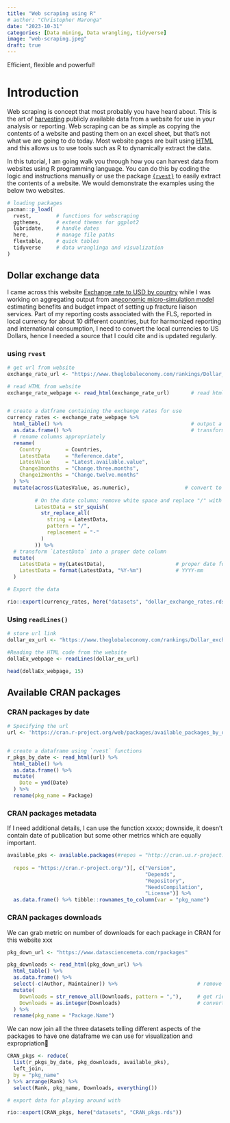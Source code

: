 ```yaml
---
title: "Web scraping using R"
# author: "Christopher Maronga"
date: "2023-10-31"
categories: [Data mining, Data wrangling, tidyverse]
image: "web-scraping.jpeg"
draft: true
---
```


Efficient, flexible and powerful!

# Introduction

Web scraping is concept that most probably you have heard about. This is the art of [harvesting](https://en.wikipedia.org/wiki/Web_scraping) publicly available data from a website for use in your analysis or reporting. Web scraping can be as simple as copying the contents of a website and pasting them on an excel sheet, but that’s not what we are going to do today. Most website pages are built using [HTML](https://en.wikipedia.org/wiki/HTML) and this allows us to use tools such as R to dynamically extract the data.

In this tutorial, I am going walk you through how you can harvest data from websites using R programming language. You can do this by coding the logic and instructions manually or use the package [`{rvest}`](https://rvest.tidyverse.org/) to easily extract the contents of a website. We would demonstrate the examples using the below two websites.

```r

# loading packages
pacman::p_load(
  rvest,        # functions for webscraping
  ggthemes,     # extend themes for ggplot2
  lubridate,    # handle dates
  here,         # manage file paths
  flextable,    # quick tables
  tidyverse     # data wranglinga and visualization
)
```



## Dollar exchange data

I came across this website [Exchange rate to USD by country](https://www.theglobaleconomy.com/rankings/Dollar_exchange_rate/) while I was working on aggregating output from an[ economic micro-simulation model](https://asbmr.onlinelibrary.wiley.com/doi/full/10.1002/jbmr.4775?af=R) estimating benefits and budget impact of setting up fracture liaison services. Part of my reporting costs associated with the FLS, reported in local currency for about 10 different countries, but for harmonized reporting and international consumption, I need to convert the local currencies to US Dollars, hence I needed a source that I could cite and is updated regularly.


### using `rvest`

```r
# get url from website
exchange_rate_url <- "https://www.theglobaleconomy.com/rankings/Dollar_exchange_rate/"

# read HTML from website
exchange_rate_webpage <- read_html(exchange_rate_url)       # read html site


# create a datframe containing the exchange rates for use
currency_rates <- exchange_rate_webpage %>%
  html_table() %>%                                          # output a list contain the exchange rate table from website
  as.data.frame() %>%                                       # transform into a tibble
  # rename columns appropriately
  rename(
    Country        = Countries,
    LatestData     = "Reference.date",
    LatesValue     = "Latest.available.value",
    Change3months  = "Change.three.months",
    Change12months = "Change.twelve.months"
  ) %>%
  mutate(across(LatesValue, as.numeric),                  # convert to numeric column containing exchange rate
         
         # On the date column; remove white space and replace "/" with "-"
         LatestData = str_squish(
           str_replace_all(
             string = LatestData,
             pattern = "/",
             replacement = "-"
           )
         )) %>% 
  # transform `LatestData` into a proper date column
  mutate(
    LatestData = my(LatestData),                       # proper date format
    LatestData = format(LatestData, "%Y-%m")           # YYYY-mm
  )

```


```r
# Export the data

rio::export(currency_rates, here("datasets", "dollar_exchange_rates.rds"))

```




### Using `readLines()`

```r

# store url link
dollar_ex_url <- "https://www.theglobaleconomy.com/rankings/Dollar_exchange_rate/"

#Reading the HTML code from the website
dollaEx_webpage <- readLines(dollar_ex_url)

head(dollaEx_webpage, 15)

```


## Available CRAN packages


### CRAN packages by date

```r

# Specifying the url
url <- 'https://cran.r-project.org/web/packages/available_packages_by_date.html'


# create a dataframe using `rvest` functions
r_pkgs_by_date <- read_html(url) %>% 
  html_table() %>% 
  as.data.frame() %>% 
  mutate(
    Date = ymd(Date)
  ) %>% 
  rename(pkg_name = Package)

```

### CRAN packages metadata

If I need additional details, I can use the function xxxxx; downside, it doesn't contain date of publication but some other metrics which are equally important.


```r

available_pks <- available.packages(#repos = "http://cran.us.r-project.org",
                                                                            # specify CRAN mirroe and metadata to extract
  repos = "https://cran.r-project.org/")[, c("Version",
                                             "Depends",
                                             "Repository",
                                             "NeedsCompilation",
                                             "License")] %>%
  as.data.frame() %>% tibble::rownames_to_column(var = "pkg_name")
```


### CRAN packages downloads

We can grab metric on number of downloads for each package in CRAN for this website xxx


```r

pkg_down_url <- "https://www.datasciencemeta.com/rpackages"

pkg_downloads <- read_html(pkg_down_url) %>% 
  html_table() %>% 
  as.data.frame() %>% 
  select(-c(Author, Maintainer)) %>%                          # remove columns with no data
  mutate(
    Downloads = str_remove_all(Downloads, pattern = ","),     # get rid of commas
    Downloads = as.integer(Downloads)                         # convert into an integer
  ) %>% 
  rename(pkg_name = "Package.Name")

```



We can now join all the three datasets telling different aspects of the packages to have one dataframe we can use for visualization and expropriation🙂


```r

CRAN_pkgs <- reduce(
  list(r_pkgs_by_date, pkg_downloads, available_pks),
  left_join,
  by = "pkg_name"
) %>% arrange(Rank) %>% 
  select(Rank, pkg_name, Downloads, everything())

```


```r
# export data for playing around with

rio::export(CRAN_pkgs, here("datasets", "CRAN_pkgs.rds"))

```







